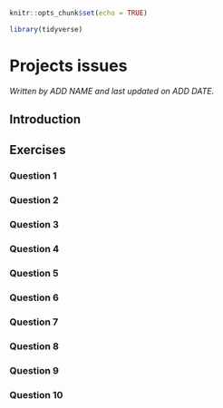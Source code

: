 
```r
knitr::opts_chunk$set(echo = TRUE)

library(tidyverse)
```

# Projects issues

*Written by ADD NAME and last updated on ADD DATE.*

## Introduction


## Exercises

### Question 1

### Question 2

### Question 3

### Question 4

### Question 5

### Question 6

### Question 7

### Question 8

### Question 9

### Question 10
